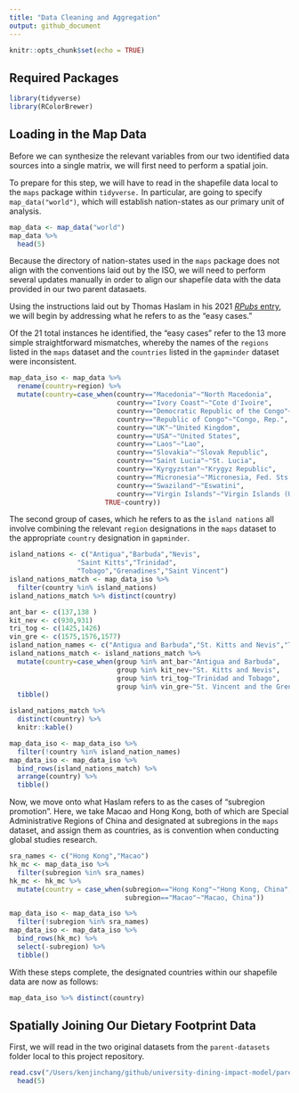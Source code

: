 ```yaml
---
title: "Data Cleaning and Aggregation"
output: github_document
---
```


```r
knitr::opts_chunk$set(echo = TRUE)
```

## Required Packages 

```r
library(tidyverse)
library(RColorBrewer)
```

## Loading in the Map Data

Before we can synthesize the relevant variables from our two identified data sources into a single matrix, we will first need to perform a spatial join. 

To prepare for this step, we will have to read in the shapefile data local to the `maps` package within `tidyverse.` In particular, are going to specify `map_data("world")`, which will establish nation-states as our primary unit of analysis.

```r
map_data <- map_data("world") 
map_data %>%
  head(5)
```

Because the directory of nation-states used in the `maps` package does not align with the conventions laid out by the ISO, we will need to perform several updates manually in order to align our shapefile data with the data provided in our two parent datasaets.

Using the instructions laid out by Thomas Haslam in his 2021 [*RPubs* entry](https://rpubs.com/Thom_JH/798825), we will begin by addressing what he refers to as the "easy cases."

Of the 21 total instances he identified, the "easy cases" refer to the 13 more simple straightforward mismatches, whereby the names of the `regions` listed in the `maps` dataset and the `countries` listed in the `gapminder` dataset were inconsistent.

```r
map_data_iso <- map_data %>% 
  rename(country=region) %>%
  mutate(country=case_when(country=="Macedonia"~"North Macedonia",
                           country=="Ivory Coast"~"Cote d'Ivoire",
                           country=="Democratic Republic of the Congo"~"Congo, Dem. Rep.",
                           country=="Republic of Congo"~"Congo, Rep.",
                           country=="UK"~"United Kingdom",
                           country=="USA"~"United States",
                           country=="Laos"~"Lao",
                           country=="Slovakia"~"Slovak Republic",
                           country=="Saint Lucia"~"St. Lucia",
                           country=="Kyrgyzstan"~"Krygyz Republic",
                           country=="Micronesia"~"Micronesia, Fed. Sts.",
                           country=="Swaziland"~"Eswatini",
                           country=="Virgin Islands"~"Virgin Islands (U.S.)",
                        TRUE~country))
```

The second group of cases, which he refers to as the `island nations` all involve combining the relevant `region` designations in the `maps` dataset to the appropriate `country` designation in `gapminder`. 

```r
island_nations <- c("Antigua","Barbuda","Nevis", 
                 "Saint Kitts","Trinidad",
                 "Tobago","Grenadines","Saint Vincent")
island_nations_match <- map_data_iso %>% 
  filter(country %in% island_nations)
island_nations_match %>% distinct(country)
```

```r
ant_bar <- c(137,138 )
kit_nev <- c(930,931)
tri_tog <- c(1425,1426)
vin_gre <- c(1575,1576,1577)
island_nation_names <- c("Antigua and Barbuda","St. Kitts and Nevis","Trinidad and Tobago","St. Vincent and the Grenadines")
island_nations_match <- island_nations_match %>% 
  mutate(country=case_when(group %in% ant_bar~"Antigua and Barbuda",
                           group %in% kit_nev~"St. Kitts and Nevis",
                           group %in% tri_tog~"Trinidad and Tobago",
                           group %in% vin_gre~"St. Vincent and the Grenadines")) %>% 
  tibble()
```

```r
island_nations_match %>%
  distinct(country) %>%
  knitr::kable()
```

```r
map_data_iso <- map_data_iso %>%
  filter(!country %in% island_nation_names)
map_data_iso <- map_data_iso %>% 
  bind_rows(island_nations_match) %>%
  arrange(country) %>%
  tibble()
```

Now, we move onto what Haslam refers to as the cases of "subregion promotion". Here, we take Macao and Hong Kong, both of which are Special Administrative Regions of China and designated at subregions in the `maps` dataset, and assign them as countries, as is convention when conducting global studies research. 

```r
sra_names <- c("Hong Kong","Macao")
hk_mc <- map_data_iso %>% 
  filter(subregion %in% sra_names)
hk_mc <- hk_mc %>%
  mutate(country = case_when(subregion=="Hong Kong"~"Hong Kong, China",
                             subregion=="Macao"~"Macao, China"))
```

```r
map_data_iso <- map_data_iso %>%
  filter(!subregion %in% sra_names)
map_data_iso <- map_data_iso %>% 
  bind_rows(hk_mc) %>%
  select(-subregion) %>% 
  tibble()
```

With these steps complete, the designated countries within our shapefile data are now as follows: 

```r
map_data_iso %>% distinct(country)
```


## Spatially Joining Our Dietary Footprint Data

First, we will read in the two original datasets from the `parent-datasets` folder local to this project repository. 

```r
read.csv("/Users/kenjinchang/github/university-dining-impact-model/parent-datasets/dietary_footprint_data.csv") %>%
  head(5)
```

